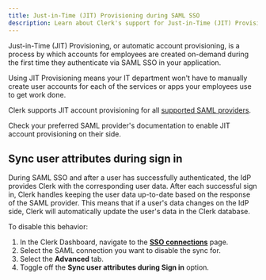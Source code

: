 ```yaml
---
title: Just-in-Time (JIT) Provisioning during SAML SSO
description: Learn about Clerk's support for Just-in-Time (JIT) Provisioning during SAML SSO.
---
```


Just-in-Time (JIT) Provisioning, or automatic account provisioning, is a process by which accounts for employees are created on-demand during the first time they authenticate via SAML SSO in your application.

Using JIT Provisioning means your IT department won't have to manually create user accounts for each of the services or apps your employees use to get work done.

Clerk supports JIT account provisioning for all [supported SAML providers](/docs/configure/auth-strategies/enterprise-connections/overview).

Check your preferred SAML provider's documentation to enable JIT account provisioning on their side.

## Sync user attributes during sign in

During SAML SSO and after a user has successfully authenticated, the IdP provides Clerk with the corresponding user data. After each successful sign in, Clerk handles keeping the user data up-to-date based on the response of the SAML provider. This means that if a user's data changes on the IdP side, Clerk will automatically update the user's data in the Clerk database.

To disable this behavior:

1. In the Clerk Dashboard, navigate to the [**SSO connections**](https://dashboard.clerk.com/last-active?path=user-authentication/sso-connections) page.
1. Select the SAML connection you want to disable the sync for.
1. Select the **Advanced** tab.
1. Toggle off the **Sync user attributes during Sign in** option.
